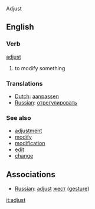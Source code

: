 Adjust 

==English==
===Verb===
[[adjust]]

# to modify something

===Translations===
*[[Dutch]]: [[aanpassen]]
*[[Russian]]: [[отрегулировать]]

===See also===
*[[adjustment]]
*[[modify]]
*[[modification]]
*[[edit]]
*[[change]]

==Associations==
*[[Russian]]: [[adjust]] [[жест]] ([[gesture]])

[[it:adjust]]